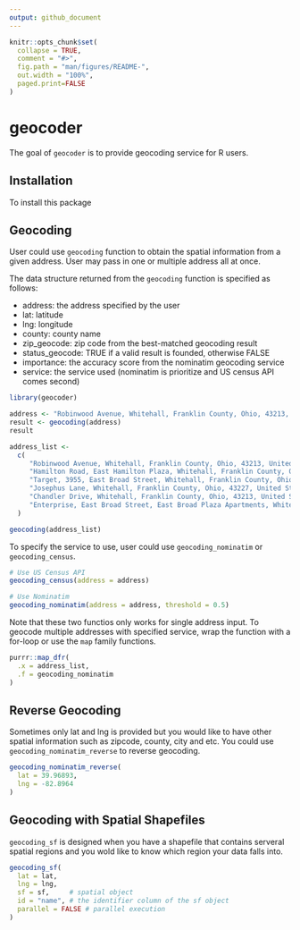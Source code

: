 ```yaml
---
output: github_document
---
```


<!-- README.md is generated from README.Rmd. Please edit that file -->

```r
knitr::opts_chunk$set(
  collapse = TRUE,
  comment = "#>",
  fig.path = "man/figures/README-",
  out.width = "100%",
  paged.print=FALSE
)
```

# geocoder

<!-- badges: start -->
<!-- badges: end -->

The goal of `geocoder` is to provide geocoding service for R users.

## Installation

To install this package

## Geocoding

User could use `geocoding` function to obtain the spatial information from a given address. User may pass in one or multiple address all at once.

The data structure returned from the `geocoding` function is specified as follows:

- address: the address specified by the user
- lat: latitude
- lng: longitude 
- county: county name
- zip_geocode: zip code from the best-matched geocoding result
- status_geocode: TRUE if a valid result is founded, otherwise FALSE
- importance: the accuracy score from the nominatim geocoding service
- service: the service used (nominatim is prioritize and US census API comes second)

```r
library(geocoder)

address <- "Robinwood Avenue, Whitehall, Franklin County, Ohio, 43213, United States"
result <- geocoding(address)
result
```

```r
address_list <- 
  c(
     "Robinwood Avenue, Whitehall, Franklin County, Ohio, 43213, United States",
     "Hamilton Road, East Hamilton Plaza, Whitehall, Franklin County, Ohio, 43125, United States",
     "Target, 3955, East Broad Street, Whitehall, Franklin County, Ohio, 43213, United States",
     "Josephus Lane, Whitehall, Franklin County, Ohio, 43227, United States",
     "Chandler Drive, Whitehall, Franklin County, Ohio, 43213, United States",
     "Enterprise, East Broad Street, East Broad Plaza Apartments, Whitehall, Franklin County, Ohio, 43004, United States"
  )

geocoding(address_list)
```

To specify the service to use, user could use `geocoding_nominatim` or `geocoding_census`. 

```r
# Use US Census API
geocoding_census(address = address)

# Use Nominatim
geocoding_nominatim(address = address, threshold = 0.5)
```

Note that these two functios only works for single address input. To geocode multiple addresses with specified service, wrap the function with a for-loop or use the `map` family functions.

```r
purrr::map_dfr(
  .x = address_list,
  .f = geocoding_nominatim
)
```

## Reverse Geocoding

Sometimes only lat and lng is provided but you would like to have other spatial information such as zipcode, county, city and etc. You could use `geocoding_nominatim_reverse` to reverse geocoding. 

```r
geocoding_nominatim_reverse(
  lat = 39.96893,
  lng = -82.8964
)
```

## Geocoding with Spatial Shapefiles
`geocoding_sf` is designed when you have a shapefile that contains serveral spatial regions and you wold like to know which region your data falls into. 

```r
geocoding_sf(
  lat = lat,
  lng = lng,
  sf = sf,     # spatial object
  id = "name", # the identifier column of the sf object
  parallel = FALSE # parallel execution
)
```







